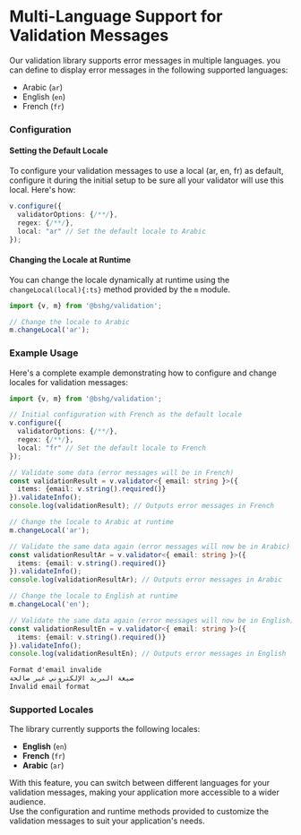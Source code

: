 # Multi-Language Support for Validation Messages

Our validation library supports error messages in multiple languages. you can define to display error messages in the following supported languages:

- Arabic (`ar`)
- English (`en`)
- French (`fr`)

### Configuration

#### Setting the Default Locale

To configure your validation messages to use a local (ar, en, fr) as default, configure it during the initial setup to be sure all your validator will use this local. Here's how:

```typescript {4}
v.configure({
  validatorOptions: {/**/},
  regex: {/**/},
  local: "ar" // Set the default locale to Arabic
});
```

#### Changing the Locale at Runtime

You can change the locale dynamically at runtime using the `changeLocal(local){:ts}` method provided by the `m` module.

```typescript {4}
import {v, m} from '@bshg/validation';

// Change the locale to Arabic
m.changeLocal('ar');
```

### Example Usage

Here's a complete example demonstrating how to configure and change locales for validation messages:

```typescript {7,17,26}
import {v, m} from '@bshg/validation';

// Initial configuration with French as the default locale
v.configure({
  validatorOptions: {/**/},
  regex: {/**/},
  local: "fr" // Set the default locale to French
});

// Validate some data (error messages will be in French)
const validationResult = v.validator<{ email: string }>({
  items: {email: v.string().required()}
}).validateInfo();
console.log(validationResult); // Outputs error messages in French

// Change the locale to Arabic at runtime
m.changeLocal('ar');

// Validate the same data again (error messages will now be in Arabic)
const validationResultAr = v.validator<{ email: string }>({
  items: {email: v.string().required()}
}).validateInfo();
console.log(validationResultAr); // Outputs error messages in Arabic

// Change the locale to English at runtime
m.changeLocal('en');

// Validate the same data again (error messages will now be in English)
const validationResultEn = v.validator<{ email: string }>({
  items: {email: v.string().required()}
}).validateInfo();
console.log(validationResultEn); // Outputs error messages in English
```

```txt
Format d'email invalide
صيغة البريد الإلكتروني غير صالحة
Invalid email format
```

### Supported Locales

The library currently supports the following locales:

- **English** (`en`)
- **French** (`fr`)
- **Arabic** (`ar`)

With this feature, you can switch between different languages for your validation messages, making your application more accessible to a wider audience. <br/>
Use the configuration and runtime methods provided to customize the validation messages to suit your application's needs.
